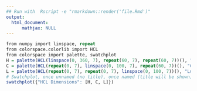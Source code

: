 ```yaml
---
## Run with  Rscript -e "rmarkdown::render('file.Rmd')"
output:
  html_document:
      mathjax: NULL
---
```



```r
from numpy import linspace, repeat
from colorspace.colorlib import HCL
from colorspace import palette, swatchplot
H = palette(HCL(linspace(0, 360, 7), repeat(60, 7), repeat(60, 7))(), "Hue")
C = palette(HCL(repeat(0, 7), linspace(0, 100, 7), repeat(60, 7))(), "Chroma")
L = palette(HCL(repeat(0, 7), repeat(0, 7), linspace(0, 100, 7))(), "Luminance")
# Swatchplot, once unnamed (no title), once named (title will be shown) 
swatchplot({"HCL Dimensions": [H, C, L]})
```
